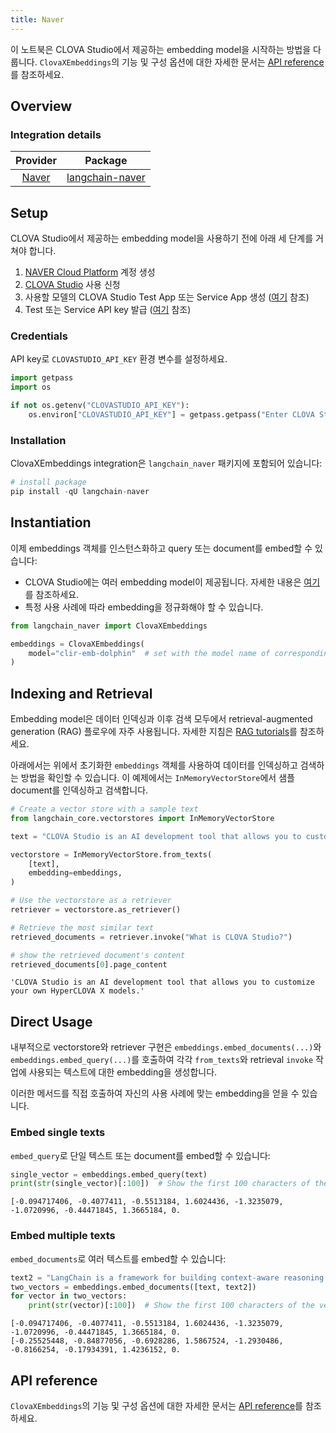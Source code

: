 ```yaml
---
title: Naver
---
```


이 노트북은 CLOVA Studio에서 제공하는 embedding model을 시작하는 방법을 다룹니다. `ClovaXEmbeddings`의 기능 및 구성 옵션에 대한 자세한 문서는 [API reference](https://guide.ncloud-docs.com/docs/clovastudio-dev-langchain#%EC%9E%84%EB%B2%A0%EB%94%A9%EB%8F%84%EA%B5%AC%EC%9D%B4%EC%9A%A9)를 참조하세요.

## Overview

### Integration details

| Provider | Package |
|:--------:|:-------:|
| [Naver](/oss/integrations/providers/naver.mdx) | [langchain-naver](https://pypi.org/project/langchain-naver/) |

## Setup

CLOVA Studio에서 제공하는 embedding model을 사용하기 전에 아래 세 단계를 거쳐야 합니다.

1. [NAVER Cloud Platform](https://www.ncloud.com/) 계정 생성
2. [CLOVA Studio](https://www.ncloud.com/product/aiService/clovaStudio) 사용 신청
3. 사용할 모델의 CLOVA Studio Test App 또는 Service App 생성 ([여기](https://guide.ncloud-docs.com/docs/clovastudio-explorer03#%ED%85%8C%EC%8A%A4%ED%8A%B8%EC%95%B1%EC%83%9D%EC%84%B1) 참조)
4. Test 또는 Service API key 발급 ([여기](https://guide.ncloud-docs.com/docs/clovastudio-explorer-testapp) 참조)

### Credentials

API key로 `CLOVASTUDIO_API_KEY` 환경 변수를 설정하세요.

```python
import getpass
import os

if not os.getenv("CLOVASTUDIO_API_KEY"):
    os.environ["CLOVASTUDIO_API_KEY"] = getpass.getpass("Enter CLOVA Studio API Key: ")
```

### Installation

ClovaXEmbeddings integration은 `langchain_naver` 패키지에 포함되어 있습니다:

```python
# install package
pip install -qU langchain-naver
```

## Instantiation

이제 embeddings 객체를 인스턴스화하고 query 또는 document를 embed할 수 있습니다:

- CLOVA Studio에는 여러 embedding model이 제공됩니다. 자세한 내용은 [여기](https://guide.ncloud-docs.com/docs/en/clovastudio-explorer03#임베딩API)를 참조하세요.
- 특정 사용 사례에 따라 embedding을 정규화해야 할 수 있습니다.

```python
from langchain_naver import ClovaXEmbeddings

embeddings = ClovaXEmbeddings(
    model="clir-emb-dolphin"  # set with the model name of corresponding test/service app. Default is `clir-emb-dolphin`
)
```

## Indexing and Retrieval

Embedding model은 데이터 인덱싱과 이후 검색 모두에서 retrieval-augmented generation (RAG) 플로우에 자주 사용됩니다. 자세한 지침은 [RAG tutorials](/oss/langchain/rag)를 참조하세요.

아래에서는 위에서 초기화한 `embeddings` 객체를 사용하여 데이터를 인덱싱하고 검색하는 방법을 확인할 수 있습니다. 이 예제에서는 `InMemoryVectorStore`에서 샘플 document를 인덱싱하고 검색합니다.

```python
# Create a vector store with a sample text
from langchain_core.vectorstores import InMemoryVectorStore

text = "CLOVA Studio is an AI development tool that allows you to customize your own HyperCLOVA X models."

vectorstore = InMemoryVectorStore.from_texts(
    [text],
    embedding=embeddings,
)

# Use the vectorstore as a retriever
retriever = vectorstore.as_retriever()

# Retrieve the most similar text
retrieved_documents = retriever.invoke("What is CLOVA Studio?")

# show the retrieved document's content
retrieved_documents[0].page_content
```

```output
'CLOVA Studio is an AI development tool that allows you to customize your own HyperCLOVA X models.'
```

## Direct Usage

내부적으로 vectorstore와 retriever 구현은 `embeddings.embed_documents(...)`와 `embeddings.embed_query(...)`를 호출하여 각각 `from_texts`와 retrieval `invoke` 작업에 사용되는 텍스트에 대한 embedding을 생성합니다.

이러한 메서드를 직접 호출하여 자신의 사용 사례에 맞는 embedding을 얻을 수 있습니다.

### Embed single texts

`embed_query`로 단일 텍스트 또는 document를 embed할 수 있습니다:

```python
single_vector = embeddings.embed_query(text)
print(str(single_vector)[:100])  # Show the first 100 characters of the vector
```

```output
[-0.094717406, -0.4077411, -0.5513184, 1.6024436, -1.3235079, -1.0720996, -0.44471845, 1.3665184, 0.
```

### Embed multiple texts

`embed_documents`로 여러 텍스트를 embed할 수 있습니다:

```python
text2 = "LangChain is a framework for building context-aware reasoning applications"
two_vectors = embeddings.embed_documents([text, text2])
for vector in two_vectors:
    print(str(vector)[:100])  # Show the first 100 characters of the vector
```

```output
[-0.094717406, -0.4077411, -0.5513184, 1.6024436, -1.3235079, -1.0720996, -0.44471845, 1.3665184, 0.
[-0.25525448, -0.84877056, -0.6928286, 1.5867524, -1.2930486, -0.8166254, -0.17934391, 1.4236152, 0.
```

## API reference

`ClovaXEmbeddings`의 기능 및 구성 옵션에 대한 자세한 문서는 [API reference](https://guide.ncloud-docs.com/docs/clovastudio-dev-langchain#%EC%9E%84%EB%B2%A0%EB%94%A9%EB%8F%84%EA%B5%AC%EC%9D%B4%EC%9A%A9)를 참조하세요.